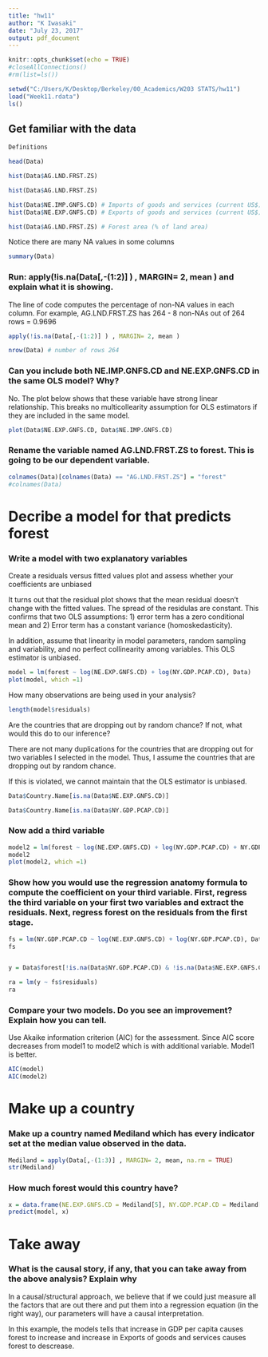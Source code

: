 ```yaml
---
title: "hw11"
author: "K Iwasaki"
date: "July 23, 2017"
output: pdf_document
---
```


```r
knitr::opts_chunk$set(echo = TRUE)
#closeAllConnections()
#rm(list=ls())

setwd("C:/Users/K/Desktop/Berkeley/00_Academics/W203 STATS/hw11")
load("Week11.rdata")
ls()

```
## Get familiar with the data

```r
Definitions
```


```r

head(Data)

```

```r
hist(Data$AG.LND.FRST.ZS)

hist(Data$AG.LND.FRST.ZS)
```

```r
hist(Data$NE.IMP.GNFS.CD) # Imports of goods and services (current US$)
hist(Data$NE.EXP.GNFS.CD) # Exports of goods and services (current US$)
```


```r
hist(Data$AG.LND.FRST.ZS) # Forest area (% of land area)

```

Notice there are many NA values in some columns

```r
summary(Data)
```
### Run: apply(!is.na(Data[,-(1:2)] ) , MARGIN= 2, mean ) and explain what it is showing.

The line of code computes the percentage of non-NA values in each column. For example, AG.LND.FRST.ZS has 264 - 8 non-NAs out of 264 rows = 0.9696

```r
apply(!is.na(Data[,-(1:2)] ) , MARGIN= 2, mean )

nrow(Data) # number of rows 264

```

### Can you include both NE.IMP.GNFS.CD and NE.EXP.GNFS.CD in the same OLS model? Why?
No. The plot below shows that these variable have strong linear relationship. This breaks no multicollearity assumption for OLS estimators if they are included in the same model.

```r
plot(Data$NE.EXP.GNFS.CD, Data$NE.IMP.GNFS.CD)
```


### Rename the variable named AG.LND.FRST.ZS to forest. This is going to be our dependent variable.

```r
colnames(Data)[colnames(Data) == "AG.LND.FRST.ZS"] = "forest"
#colnames(Data)

```

# Decribe a model for that predicts forest

### Write a model with two explanatory variables
Create a residuals versus fitted values plot and assess whether your coefficients are unbiased

It turns out that the residual plot shows that the mean residual doesn't change with the fitted values. The spread of the residulas are constant. This confirms that two OLS assumptions: 1) error term has a zero conditional mean and 2) Error term has a constant variance (homoskedasticity).

In addition, assume that linearity in model parameters, random sampling and variability, and no perfect collinearity among variables. This OLS estimator is unbiased.

```r
model = lm(forest ~ log(NE.EXP.GNFS.CD) + log(NY.GDP.PCAP.CD), Data)
plot(model, which =1)

```

How many observations are being used in your analysis?

```r
length(model$residuals)
```


Are the countries that are dropping out by random chance? If not, what would this do to our inference?

There are not many duplications for the countries that are dropping out for two variables I selected in the model. Thus, I assume the countries that are dropping out by random chance.

If this is violated, we cannot maintain that the OLS estimator is unbiased.

```r
Data$Country.Name[is.na(Data$NE.EXP.GNFS.CD)]

Data$Country.Name[is.na(Data$NY.GDP.PCAP.CD)]

```

### Now add a third variable

```r
model2 = lm(forest ~ log(NE.EXP.GNFS.CD) + log(NY.GDP.PCAP.CD) + NY.GDP.PCAP.CD, Data)
model2
plot(model2, which =1)
```

### Show how you would use the regression anatomy formula to compute the coefficient on your third variable. First, regress the third variable on your first two variables and extract the residuals. Next, regress forest on the residuals from the first stage.

```r

fs = lm(NY.GDP.PCAP.CD ~ log(NE.EXP.GNFS.CD) + log(NY.GDP.PCAP.CD), Data)
fs


y = Data$forest[!is.na(Data$NY.GDP.PCAP.CD) & !is.na(Data$NE.EXP.GNFS.CD) & !is.na(Data$NY.GDP.PCAP.CD)]

ra = lm(y ~ fs$residuals)
ra


```

### Compare your two models. Do you see an improvement? Explain how you can tell.

Use Akaike information criterion (AIC) for the assessment. Since AIC score decreases from model1 to model2 which is with additional variable. Model1 is better.

```r
AIC(model)
AIC(model2)

```

# Make up a country

### Make up a country named Mediland which has every indicator set at the median value observed in the data.
```r
Mediland = apply(Data[,-(1:3)] , MARGIN= 2, mean, na.rm = TRUE)
str(Mediland)

```


### How much forest would this country have?
```r

x = data.frame(NE.EXP.GNFS.CD = Mediland[5], NY.GDP.PCAP.CD = Mediland[7])
predict(model, x)

```


# Take away
### What is the causal story, if any, that you can take away from the above analysis? Explain why

In a causal/structural approach, we believe that if we could just measure all the factors that are out there and put them into a regression equation (in the right way), our parameters will have a causal interpretation.

In this example, the models tells that increase in GDP per capita causes forest to increase and increase in Exports of goods and services causes forest to descrease. 












